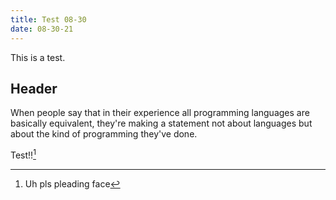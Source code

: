 ```yaml
---
title: Test 08-30
date: 08-30-21
---
```


This is a test.

## Header

When people say that in their experience all programming languages are basically equivalent, they're making a statement not about languages but about the kind of programming they've done.

Test!![^footnote]

[^footnote]: Uh pls pleading face

